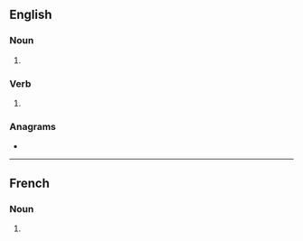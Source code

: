 {{also|microphônes}}
==English==

===Noun===
{{head|en|noun form}}

# {{plural of|en|microphone}}

===Verb===
{{head|en|verb form}}

# {{en-third-person singular of|microphone}}

===Anagrams===
* {{anagrams|en|a=cehimnooprs|spinochrome}}

----

==French==

===Noun===
{{head|fr|noun form|g=?}}

# {{plural of|fr|microphone}}